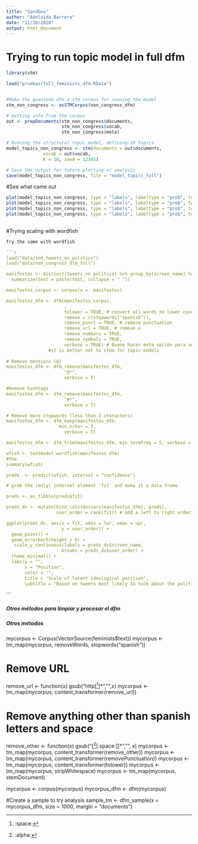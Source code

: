 ```yaml
---
title: "Sandbox"
author: "Adelaida Barrera"
date: "11/30/2020"
output: html_document
---
```


# Trying to run topic model in full dfm 

```r

library(stm)

load("pruebas/full_feminists_dfm.RData")


#Make the quanteda dfm a stm corpus for running the model
stm_non_congress <- asSTMCorpus(non_congress_dfm)

# Getting info from the corpus
out <- prepDocuments(stm_non_congress$documents, 
                     stm_non_congress$vocab, 
                     stm_non_congress$meta)

# Running the structural topic model, defining 10 topics. 
model_topics_non_congress <- stm(documents = out$documents, 
              vocab = out$vocab, 
              K = 10, seed = 12345)

# Save the output for future plotting or analysis 
save(model_topics_non_congress, file = "model_topics_full")
```

#See what came out 

```r

plot(model_topics_non_congress, type = "labels", labeltype = "prob", topics = (1:3)) # or frex, lift, score
plot(model_topics_non_congress, type = "labels", labeltype = "prob", topics = (4:6)) 
plot(model_topics_non_congress, type = "labels", labeltype = "prob", topics = (7:9)) 
plot(model_topics_non_congress, type = "labels", labeltype = "prob", topics = 10)
 
```

#Trying scaling with wordfish 

```r


Try the same with wordfish 

```r

load("data/ind_tweets_on_politics")
load("data/non_congress_dfm_full")

manifestos <- distinct(tweets_on_politics) %>% group_by(screen_name) %>%
  summarize(text = paste(text, collapse = " "))

manifestos_corpus <- corpus(x =  manifestos)

manifestos_dfm <- dfm(manifestos_corpus,
                      ,
                      tolower = TRUE, # convert all words to lower case 
                      remove = c(stopwords("spanish")),
                      remove_punct = TRUE, # remove punctuation
                      remove_url = TRUE, # remove u
                      remove_numbers = TRUE,
                      remove_symbols = TRUE,
                      verbose = TRUE) # Bueno hacer esta opción para ver que está haciendo el dfm.
                #it is better not to stem for topic models  
             
# Remove mentions (@)
manifestos_dfm <- dfm_remove(manifestos_dfm,
                      "@*",
                      verbose = T)

#Remove hashtags         
manifestos_dfm <- dfm_remove(manifestos_dfm,
                      "#*",
                      verbose = T)

# Remove more stopwords (less than 3 characters)
manifestos_dfm <- dfm_keep(manifestos_dfm,
                    min_nchar = 3,
                      verbose = T)

manifestos_dfm <- dfm_trim(manifestos_dfm, min_termfreq = 5, verbose = TRUE)

wfish <- textmodel_wordfish(manifestos_dfm) 
#the 
summary(wfish)

preds  <- predict(wfish, interval = "confidence")

# grab the (only) internal element 'fit' and make it a data frame

preds <- as_tibble(preds$fit)

preds_dv <- mutate(bind_cols(docvars(manifestos_dfm), preds),
                   user_order = rank(fit)) # add a left to right ordering

ggplot(preds_dv, aes(x = fit, xmin = lwr, xmax = upr,
                     y = user_order)) +
  geom_point() +
  geom_errorbarh(height = 0) +
   scale_y_continuous(labels = preds_dv$screen_name,
                     breaks = preds_dv$user_order) +
  theme_minimal() +
  labs(y = "",
       x = "Position",
       color = "",
       title = "Scale of latent ideological position",
       subtitle = "Based on tweets most likely to talk about the political topics")


```
```




##### Otros métodos para limpiar y procesar el dfm
##### Otros métodos #####

mycorpus <- Corpus(VectorSource(feminists$text))
mycorpus <- tm_map(mycorpus, removeWords, stopwords("spanish"))

# Remove URL
remove_url <- function(x) gsub("http[^[:space:]]*","",x)
mycorpus <- tm_map(mycorpus, content_transformer(remove_url))

# Remove anything other than spanish letters and space
remove_other <- function(x) gsub("[^[:alpha:][:space:]]*","", x) 
mycorpus <- tm_map(mycorpus, content_transformer(remove_other))
mycorpus <- tm_map(mycorpus, content_transformer(removePunctuation))
mycorpus <- tm_map(mycorpus, content_transformer(tolower))
mycorpus <- tm_map(mycorpus, stripWhitespace)
mycorpus <- tm_map(mycorpus, stemDocument)

mycorpus <- corpus(mycorpus)
mycorpus_dfm <- dfm(mycorpus)

#Create a sample to try analysis 
sample_tm <- dfm_sample(x = mycorpus_dfm, size = 1000, margin = "documents")
